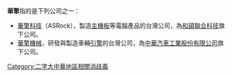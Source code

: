 '''華擎'''指的是下列公司之一：

*[[華擎科技|華擎科技]]（ASRock），製造[[主機板|主機板]]等電腦產品的台灣公司，為[[和碩聯合科技|和碩聯合科技]]旗下公司。
*[[華擎機械|華擎機械]]，研發與製造車輛[[引擎|引擎]]的台灣公司，為[[中華汽車工業股份有限公司|中華汽車工業股份有限公司]]旗下公司。

{{消歧義}}

[[Category:二字大中華地區相關消歧義|Category:二字大中華地區相關消歧義]]